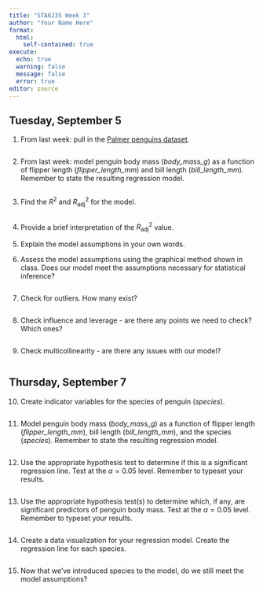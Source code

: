 ```yaml
---
title: "STA6235 Week 3"
author: "Your Name Here"
format: 
  html:
    self-contained: true
execute:
  echo: true
  warning: false
  message: false
  error: true
editor: source
---
```


## Tuesday, September 5 

1. From last week: pull in the [Palmer penguins dataset](https://allisonhorst.github.io/palmerpenguins/).

```r

```

2. From last week: model penguin body mass (*body_mass_g*) as a function of flipper length (*flipper_length_mm*) and bill length (*bill_length_mm*). Remember to state the resulting regression model.

```r

```

3. Find the $R^2$ and $R^2_{\text{adj}}$ for the model.

```r

```

4. Provide a brief interpretation of the $R^2_{\text{adj}}$ value.

5. Explain the model assumptions in your own words.

6. Assess the model assumptions using the graphical method shown in class. Does our model meet the assumptions necessary for statistical inference?

```r

```

7. Check for outliers. How many exist? 

```r

```

8. Check influence and leverage - are there any points we need to check? Which ones?

```r

```

9. Check multicollinearity - are there any issues with our model?

```r

```

## Thursday, September 7

10. Create indicator variables for the species of penguin (*species*).

```r

```

11. Model penguin body mass (*body_mass_g*) as a function of flipper length (*flipper_length_mm*), bill length (*bill_length_mm*), and the species (*species*). Remember to state the resulting regression model. 

```r

```

12. Use the appropriate hypothesis test to determine if this is a significant regression line. Test at the $\alpha=0.05$ level. Remember to typeset your results.

```r

```

13. Use the appropriate hypothesis test(s) to determine which, if any, are significant predictors of penguin body mass. Test at the $\alpha=0.05$ level. Remember to typeset your results.

```r

```

14. Create a data visualization for your regression model. Create the regression line for each species.

```r

```

15. Now that we've introduced species to the model, do we still meet the model assumptions?

```r

```
















